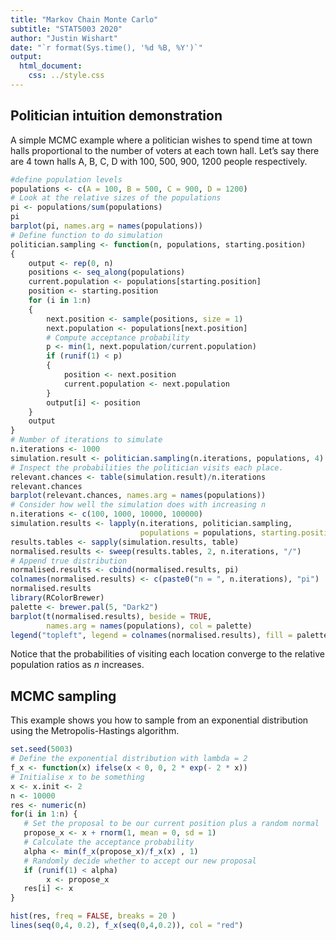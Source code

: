 ```yaml
---
title: "Markov Chain Monte Carlo"
subtitle: "STAT5003 2020"
author: "Justin Wishart"
date: "`r format(Sys.time(), '%d %B, %Y')`"
output: 
  html_document:
    css: ../style.css
---
```


## Politician intuition demonstration

A simple MCMC example where a politician wishes to spend time at town halls  proportional to the number of voters at each town hall. Let's say there are 4 town halls A, B, C, D with 100, 500, 900, 1200 people respectively. 

```r
#define population levels
populations <- c(A = 100, B = 500, C = 900, D = 1200)
# Look at the relative sizes of the populations
pi <- populations/sum(populations)
pi
barplot(pi, names.arg = names(populations))
# Define function to do simulation
politician.sampling <- function(n, populations, starting.position)
{
    output <- rep(0, n)
    positions <- seq_along(populations)
    current.population <- populations[starting.position]
    position <- starting.position
    for (i in 1:n)
    {
        next.position <- sample(positions, size = 1)
        next.population <- populations[next.position]
        # Compute acceptance probability
        p <- min(1, next.population/current.population)
        if (runif(1) < p)
        {
            position <- next.position
            current.population <- next.population
        }
        output[i] <- position
    }
    output
}
# Number of iterations to simulate
n.iterations <- 1000
simulation.result <- politician.sampling(n.iterations, populations, 4)
# Inspect the probabilities the politician visits each place.
relevant.chances <- table(simulation.result)/n.iterations
relevant.chances
barplot(relevant.chances, names.arg = names(populations))
# Consider how well the simulation does with increasing n
n.iterations <- c(100, 1000, 10000, 100000)
simulation.results <- lapply(n.iterations, politician.sampling,
                             populations = populations, starting.position = 1)
results.tables <- sapply(simulation.results, table)
normalised.results <- sweep(results.tables, 2, n.iterations, "/")
# Append true distribution
normalised.results <- cbind(normalised.results, pi)
colnames(normalised.results) <- c(paste0("n = ", n.iterations), "pi")
normalised.results
library(RColorBrewer)
palette <- brewer.pal(5, "Dark2")
barplot(t(normalised.results), beside = TRUE, 
        names.arg = names(populations), col = palette)
legend("topleft", legend = colnames(normalised.results), fill = palette)
```

Notice that the probabilities of visiting each location converge to the relative population ratios as $n$ increases.

## MCMC sampling

This example shows you how to sample from an exponential distribution using the Metropolis-Hastings algorithm. 

```r
set.seed(5003)
# Define the exponential distribution with lambda = 2 
f_x <- function(x) ifelse(x < 0, 0, 2 * exp(- 2 * x))
# Initialise x to be something 
x <- x.init <- 2
n <- 10000
res <- numeric(n)
for(i in 1:n) { 
   # Set the proposal to be our current position plus a random normal 
   propose_x <- x + rnorm(1, mean = 0, sd = 1) 
   # Calculate the acceptance probability 
   alpha <- min(f_x(propose_x)/f_x(x) , 1)
   # Randomly decide whether to accept our new proposal 
   if (runif(1) < alpha)
        x <- propose_x 
   res[i] <- x
}

hist(res, freq = FALSE, breaks = 20 )
lines(seq(0,4, 0.2), f_x(seq(0,4,0.2)), col = "red")
```
